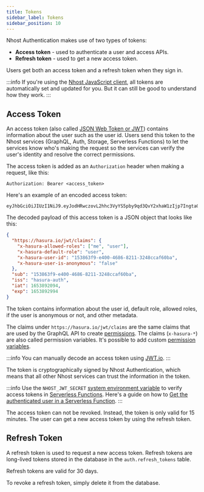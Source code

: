 ```yaml
---
title: Tokens
sidebar_label: Tokens
sidebar_position: 10
---
```


Nhost Authentication makes use of two types of tokens:

- **Access token** - used to authenticate a user and access APIs.
- **Refresh token** - used to get a new access token.

Users get both an access token and a refresh token when they sign in.

:::info
If you're using the [Nhost JavaScript client](/reference/javascript), all tokens are automatically set and updated for you. But it can still be good to understand how they work.
:::

## Access Token

An access token (also called [JSON Web Token or JWT](https://en.wikipedia.org/wiki/JSON_Web_Token)) contains information about the user such as the user id. Users send this token to the Nhost services (GraphQL, Auth, Storage, Serverless Functions) to let the services know who's making the request so the services can verify the user's identity and resolve the correct permissions.

The access token is added as an `Authorization` header when making a request, like this:

```http title="Header"
Authorization: Bearer <access_token>
```

Here's an example of an encoded access token:

```
eyJhbGciOiJIUzI1NiJ9.eyJodHRwczovL2hhc3VyYS5pby9qd3QvY2xhaW1zIjp7IngtaGFzdXJhLWFsbG93ZWQtcm9sZXMiOlsibWUiLCJ1c2VyIl0sIngtaGFzdXJhLWRlZmF1bHQtcm9sZSI6InVzZXIiLCJ4LWhhc3VyYS11c2VyLWlkIjoiMTUzODYzZjktZTQwMC00Njg2LTgyMTEtMzI0OGNjYWY2MGJhIiwieC1oYXN1cmEtdXNlci1pcy1hbm9ueW1vdXMiOiJmYWxzZSJ9LCJzdWIiOiIxNTM4NjNmOS1lNDAwLTQ2ODYtODIxMS0zMjQ4Y2NhZjYwYmEiLCJpc3MiOiJoYXN1cmEtYXV0aCIsImlhdCI6MTY1Mzg5MjA5NCwiZXhwIjoxNjUzODkyOTk0fQ.9nVL2Lj8KWBW3WrjJr4tPNH3_29qJKKKSDRNYebhiHI
```

The decoded payload of this access token is a JSON object that looks like this:

```json
{
  "https://hasura.io/jwt/claims": {
    "x-hasura-allowed-roles": ["me", "user"],
    "x-hasura-default-role": "user",
    "x-hasura-user-id": "153863f9-e400-4686-8211-3248ccaf60ba",
    "x-hasura-user-is-anonymous": "false"
  },
  "sub": "153863f9-e400-4686-8211-3248ccaf60ba",
  "iss": "hasura-auth",
  "iat": 1653892094,
  "exp": 1653892994
}
```

The token contains information about the user id, default role, allowed roles, if the user is anonymous or not, and other metadata.

The claims under `https://hasura.io/jwt/claims` are the same claims that are used by the GraphQL API to create [permissions](/platform/graphql/permissions). The claims (`x-hasura-*`) are also called permission variables. It's possible to add custom [permission variables](/platform/graphql/permissions#custom-permission-variables).

:::info
You can manually decode an access token using [JWT.io](https://jwt.io/).
:::

The token is cryptographically signed by Nhost Authentication, which means that all other Nhost services can trust the information in the token.

:::info
Use the `NHOST_JWT_SECRET` [system environment variable](/platform/environment-variables#system-environment-variables) to verify access tokens in [Serverless Functions](/platform/serverless-functions). Here's a guide on how to [Get the authenticated user in a Serverless Function](https://github.com/nhost/nhost/discussions/278).
:::

The access token can not be revoked. Instead, the token is only valid for 15 minutes. The user can get a new access token by using the refresh token.

## Refresh Token

A refresh token is used to request a new access token. Refresh tokens are long-lived tokens stored in the database in the `auth.refresh_tokens` table.

Refresh tokens are valid for 30 days.

To revoke a refresh token, simply delete it from the database.
